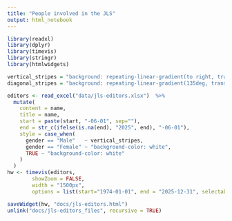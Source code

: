 ```yaml
---
title: "People involved in the JLS"
output: html_notebook
---
```


```r
library(readxl)
library(dplyr)
library(timevis)
library(stringr)
library(htmlwidgets)

vertical_stripes = "background: repeating-linear-gradient(to right, transparent, transparent 2px, lightgray 2px, lightgray 4px);"
diagonal_stripes = "background: repeating-linear-gradient(135deg, transparent, transparent 2px, lightgray 2px, lightgray 4px);"

editors <- read_excel("data/jls-editors.xlsx")  %>%
  mutate(
    content = name,
    title = name,
    start = paste(start, "-06-01", sep=""),
    end = str_c(ifelse(is.na(end), "2025", end), "-06-01"),
    style = case_when(
      gender == "Male"   ~ vertical_stripes,
      gender == "Female" ~ "background-color: white",
      TRUE ~ "background-color: white"
    )
  )
hw <- timevis(editors,
        showZoom = FALSE,
        width = "1500px",
        options = list(start="1974-01-01", end = "2025-12-31", selectable=FALSE, showCurrentTime = FALSE))

saveWidget(hw, "docs/jls-editors.html")
unlink("docs/jls-editors_files", recursive = TRUE)
```